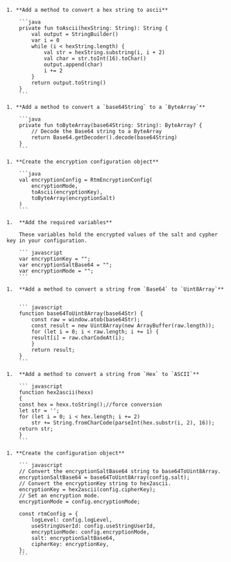 <PlatformWrapper platform='android'>

    1. **Add a method to convert a hex string to ascii**

        ```java
        private fun toAscii(hexString: String): String {
            val output = StringBuilder()
            var i = 0
            while (i < hexString.length) {
                val str = hexString.substring(i, i + 2)
                val char = str.toInt(16).toChar()
                output.append(char)
                i += 2
            }
            return output.toString()
        }        
        ```

    1. **Add a method to convert a `base64String` to a `ByteArray`**

        ```java
        private fun toByteArray(base64String: String): ByteArray? {
            // Decode the Base64 string to a ByteArray
            return Base64.getDecoder().decode(base64String)
        }
        ```

    1. **Create the encryption configuration object**

        ```java
        val encryptionConfig = RtmEncryptionConfig(
            encryptionMode,
            toAscii(encryptionKey),
            toByteArray(encryptionSalt)
        )
        ```

</PlatformWrapper>

<PlatformWrapper platform='ios'>


</PlatformWrapper>

<PlatformWrapper platform='web'>    

    1.  **Add the required variables**

        These variables hold the encrypted values of the salt and cypher key in your configuration.

        ``` javascript
        var encryptionKey = "";
        var encryptionSaltBase64 = "";
        var encryptionMode = "";
        ```

    1.  **Add a method to convert a string from `Base64` to `Uint8Array`**


        ``` javascript
        function base64ToUint8Array(base64Str) {
            const raw = window.atob(base64Str);
            const result = new Uint8Array(new ArrayBuffer(raw.length));
            for (let i = 0; i < raw.length; i += 1) {
            result[i] = raw.charCodeAt(i);
            }
            return result;
        }
        ```

    1.  **Add a method to convert a string from `Hex` to `ASCII`**

        ``` javascript
        function hex2ascii(hexx)
        {
        const hex = hexx.toString();//force conversion
        let str = '';
        for (let i = 0; i < hex.length; i += 2)
            str += String.fromCharCode(parseInt(hex.substr(i, 2), 16));
        return str;
        }
        ```

    1. **Create the configuration object**

        ``` javascript
        // Convert the encryptionSaltBase64 string to base64ToUint8Array.
        encryptionSaltBase64 = base64ToUint8Array(config.salt);
        // Convert the encryptionKey string to hex2ascii.
        encryptionKey = hex2ascii(config.cipherKey);
        // Set an encryption mode.
        encryptionMode = config.encryptionMode;
        
        const rtmConfig = {
            logLevel: config.logLevel,
            useStringUserId: config.useStringUserId,
            encryptionMode: config.encryptionMode,
            salt: encryptionSaltBase64,
            cipherKey: encryptionKey,
        };
        ```
</PlatformWrapper>